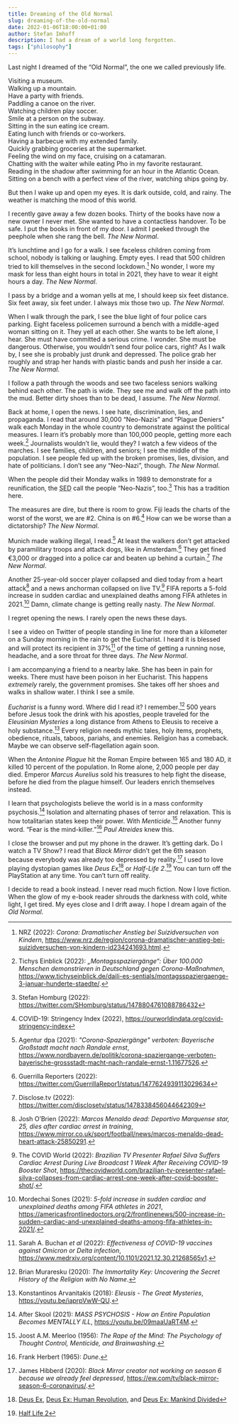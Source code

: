 ```yaml
---
title: Dreaming of the Old Normal
slug: dreaming-of-the-old-normal
date: 2022-01-06T18:00:00+01:00
author: Stefan Imhoff
description: I had a dream of a world long forgotten.
tags: ["philosophy"]
---
```


Last night I dreamed of the “Old Normal”, the one we called previously life.

Visiting a museum. \
Walking up a mountain. \
Have a party with friends. \
Paddling a canoe on the river. \
Watching children play soccer. \
Smile at a person on the subway. \
Sitting in the sun eating ice cream. \
Eating lunch with friends or co-workers. \
Having a barbecue with my extended family. \
Quickly grabbing groceries at the supermarket. \
Feeling the wind on my face, cruising on a catamaran. \
Chatting with the waiter while eating Pho in my favorite restaurant. \
Reading in the shadow after swimming for an hour in the Atlantic Ocean. \
Sitting on a bench with a perfect view of the river, watching ships going by.

But then I wake up and open my eyes. It is dark outside, cold, and rainy. The weather is matching the mood of this world.

I recently gave away a few dozen books. Thirty of the books have now a new owner I never met. She wanted to have a contactless handover. To be safe. I put the books in front of my door. I admit I peeked through the peephole when she rang the bell. _The New Normal_.

It’s lunchtime and I go for a walk. I see faceless children coming from school, nobody is talking or laughing. Empty eyes. I read that 500 children tried to kill themselves in the second lockdown.[^nrz2022gq] No wonder, I wore my mask for less than eight hours in total in 2021, they have to wear it eight hours a day. _The New Normal_.

I pass by a bridge and a woman yells at me, I should keep six feet distance. Six feet away, six feet under. I always mix those two up. _The New Normal_.

When I walk through the park, I see the blue light of four police cars parking. Eight faceless policemen surround a bench with a middle-aged woman sitting on it. They yell at each other. She wants to be left alone, I hear. She must have committed a serious crime. I wonder. She must be dangerous. Otherwise, you wouldn’t send four police cars, right? As I walk by, I see she is probably just drunk and depressed. The police grab her roughly and strap her hands with plastic bands and push her inside a car. _The New Normal_.

I follow a path through the woods and see two faceless seniors walking behind each other. The path is wide. They see me and walk off the path into the mud. Better dirty shoes than to be dead, I assume. _The New Normal_.

Back at home, I open the news. I see hate, discrimination, lies, and propaganda. I read that around 30,000 “Neo-Nazis” and “Plague Deniers” walk each Monday in the whole country to demonstrate against the political measures. I learn it’s probably more than 100,000 people, getting more each week.[^redaktion2022ia] Journalists wouldn’t lie, would they? I watch a few videos of the marches. I see families, children, and seniors; I see the middle of the population. I see people fed up with the broken promises, lies, division, and hate of politicians. I don’t see any “Neo-Nazi”, though. _The New Normal_.

When the people did their Monday walks in 1989 to demonstrate for a reunification, the <abbr title="Socialist Unity Party of Germany">SED</abbr> call the people “Neo-Nazis”, too.[^sed] This has a tradition here.

The measures are dire, but there is room to grow. Fiji leads the charts of the worst of the worst, we are #2. China is on #6.[^stringency] How can we be worse than a dictatorship? _The New Normal_.

Munich made walking illegal, I read.[^dpa2021ra] At least the walkers don’t get attacked by paramilitary troops and attack dogs, like in Amsterdam.[^guerrilla] They get fined €3,000 or dragged into a police car and beaten up behind a curtain.[^disclose] _The New Normal_.

Another 25-year-old soccer player collapsed and died today from a heart attack[^obrien2022hl] and a news anchorman collapsed on live TV.[^world2022zi] FIFA reports a 5-fold increase in sudden cardiac and unexplained deaths among FIFA athletes in 2021.[^sones2021dx] Damn, climate change is getting really nasty. _The New Normal_.

I regret opening the news. I rarely open the news these days.

I see a video on Twitter of people standing in line for more than a kilometer on a Sunday morning in the rain to get the Eucharist. I heard it is blessed and will protect its recipient in 37%[^buchan2022li] of the time of getting a running nose, headache, and a sore throat for three days. _The New Normal_.

I am accompanying a friend to a nearby lake. She has been in pain for weeks. There must have been poison in her Eucharist. This happens _extremely_ rarely, the government promises. She takes off her shoes and walks in shallow water. I think I see a smile.

_Eucharist_ is a funny word. Where did I read it? I remember.[^muraresku2020aa] 500 years before Jesus took the drink with his apostles, people traveled for the _Eleusinian Mysteries_ a long distance from Athens to Eleusis to receive a holy substance.[^konstantinos2018zz] Every religion needs mythic tales, holy items, prophets, obedience, rituals, taboos, pariahs, and enemies. Religion has a comeback. Maybe we can observe self-flagellation again soon.

When the _Antonine Plague_ hit the Roman Empire between 165 and 180 AD, it killed 10 percent of the population. In Rome alone, 2,000 people per day died. Emperor _Marcus Aurelius_ sold his treasures to help fight the disease, before he died from the plague himself. Our leaders enrich themselves instead.

I learn that psychologists believe the world is in a mass conformity psychosis.[^skool2021xw] Isolation and alternating phases of terror and relaxation. This is how totalitarian states keep their power. With _Menticide_.[^meerloo1956hc] Another funny word. <q>Fear is the mind-killer.</q>[^herbert1965bp] _Paul Atreides_ knew this.

I close the browser and put my phone in the drawer. It’s getting dark. Do I watch a TV Show? I read that _Black Mirror_ didn’t get the 6th season because everybody was already too depressed by reality.[^hibberd2020nv] I used to love playing dystopian games like _Deus Ex_[^deusex] or _Half-Life 2_.[^halflife2] You can turn off the PlayStation at any time. You can’t turn off reality.

I decide to read a book instead. I never read much fiction. Now I love fiction. When the glow of my e-book reader shrouds the darkness with cold, white light, I get tired. My eyes close and I drift away. I hope I dream again of the _Old Normal_.

[^nrz2022gq]: NRZ (2022): _Corona: Dramatischer Anstieg bei Suizidversuchen von Kindern_, https://www.nrz.de/region/corona-dramatischer-anstieg-bei-suizidversuchen-von-kindern-id234241693.html.
[^stringency]: COVID-19: Stringency Index (2022), https://ourworldindata.org/covid-stringency-index
[^redaktion2022ia]: Tichys Einblick (2022): _„Montagsspaziergänge“: Über 100.000 Menschen demonstrieren in Deutschland gegen Corona-Maßnahmen_, https://www.tichyseinblick.de/daili-es-sentials/montagsspaziergaenge-3-januar-hunderte-staedte/.
[^sed]: Stefan Homburg (2022): https://twitter.com/SHomburg/status/1478804761088786432
[^dpa2021ra]: Agentur dpa (2021): _"Corona-Spaziergänge" verboten: Bayerische Großstadt macht nach Randale ernst_, https://www.nordbayern.de/politik/corona-spaziergange-verboten-bayerische-grossstadt-macht-nach-randale-ernst-1.11677526.
[^disclose]: Disclose.tv (2022): https://twitter.com/disclosetv/status/1478338456044642309
[^buchan2022li]: Sarah A. Buchan _et al_ (2022): _Effectiveness of COVID-19 vaccines against Omicron or Delta infection_, https://www.medrxiv.org/content/10.1101/2021.12.30.21268565v1.
[^guerrilla]: Guerrilla Reporters (2022): https://twitter.com/GuerrillaRepor1/status/1477624939113029634
[^sones2021dx]: Mordechai Sones (2021): _5-fold increase in sudden cardiac and unexplained deaths among FIFA athletes in 2021_, https://americasfrontlinedoctors.org/2/frontlinenews/500-increase-in-sudden-cardiac-and-unexplained-deaths-among-fifa-athletes-in-2021/.
[^obrien2022hl]: Josh O’Brien (2022): _Marcos Menaldo dead: Deportivo Marquense star, 25, dies after cardiac arrest in training_, https://www.mirror.co.uk/sport/football/news/marcos-menaldo-dead-heart-attack-25850291.
[^world2022zi]: The COVID World (2022): _Brazilian TV Presenter Rafael Silva Suffers Cardiac Arrest During Live Broadcast 1 Week After Receiving COVID-19 Booster Shot_, https://thecovidworld.com/brazilian-tv-presenter-rafael-silva-collapses-from-cardiac-arrest-one-week-after-covid-booster-shot/.
[^muraresku2020aa]: Brian Muraresku (2020): _The Immortality Key: Uncovering the Secret History of the Religion with No Name_.
[^konstantinos2018zz]: Konstantinos Arvanitakis (2018): _Eleusis - The Great Mysteries_, https://youtu.be/iaprpVwW-QU.
[^skool2021xw]: After Skool (2021): _MASS PSYCHOSIS - How an Entire Population Becomes MENTALLY ILL_, https://youtu.be/09maaUaRT4M.
[^meerloo1956hc]: Joost A.M. Meerloo (1956): _The Rape of the Mind: The Psychology of Thought Control, Menticide, and Brainwashing_.
[^herbert1965bp]: Frank Herbert (1965): _Dune_.
[^hibberd2020nv]: James Hibberd (2020): _Black Mirror creator not working on season 6 because we already feel depressed_, https://ew.com/tv/black-mirror-season-6-coronavirus/.
[^deusex]: [Deus Ex](https://youtu.be/GgFo7j-CtiM), [Deus Ex: Human Revolution](https://youtu.be/Kq5KWLqUewc), and [Deus Ex: Mankind Divided](https://youtu.be/CfV01sTqB68)
[^halflife2]: [Half Life 2](https://youtu.be/ID1dWN3n7q4)
